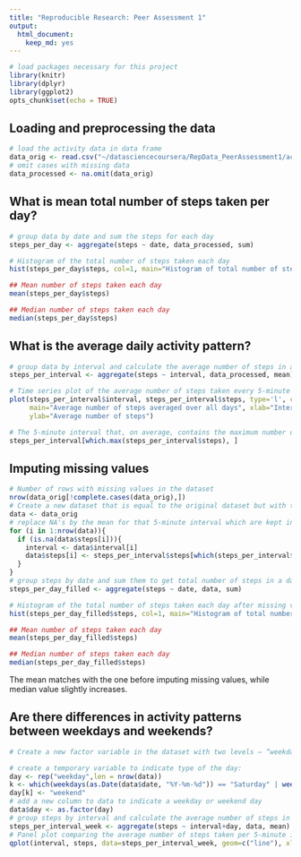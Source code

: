 ```yaml
---
title: "Reproducible Research: Peer Assessment 1"
output: 
  html_document:
    keep_md: yes
---
```

```r
# load packages necessary for this project
library(knitr)
library(dplyr)
library(ggplot2)
opts_chunk$set(echo = TRUE)
```

## Loading and preprocessing the data
```r
# load the activity data in data frame
data_orig <- read.csv("~/datasciencecoursera/RepData_PeerAssessment1/activity.csv")
# omit cases with missing data
data_processed <- na.omit(data_orig)
```

## What is mean total number of steps taken per day?
```r
# group data by date and sum the steps for each day
steps_per_day <- aggregate(steps ~ date, data_processed, sum)

# Histogram of the total number of steps taken each day
hist(steps_per_day$steps, col=1, main="Histogram of total number of steps per day", xlab="Total number of steps per day")

## Mean number of steps taken each day
mean(steps_per_day$steps)

## Median number of steps taken each day
median(steps_per_day$steps)
```

## What is the average daily activity pattern?
```r
# group data by interval and calculate the average number of steps in an interval across all days
steps_per_interval <- aggregate(steps ~ interval, data_processed, mean)

# Time series plot of the average number of steps taken every 5-minute interval (x-axis) and the average number of steps across all days (y-axis)
plot(steps_per_interval$interval, steps_per_interval$steps, type='l', col=1, 
     main="Average number of steps averaged over all days", xlab="Interval", 
     ylab="Average number of steps")

# The 5-minute interval that, on average, contains the maximum number of steps
steps_per_interval[which.max(steps_per_interval$steps), ]
```
## Imputing missing values
```r
# Number of rows with missing values in the dataset 
nrow(data_orig[!complete.cases(data_orig),])
# Create a new dataset that is equal to the original dataset but with the missing data filled in
data <- data_orig
# replace NA's by the mean for that 5-minute interval which are kept in 'steps_per_interval'
for (i in 1:nrow(data)){
  if (is.na(data$steps[i])){
    interval <- data$interval[i]
    data$steps[i] <- steps_per_interval$steps[which(steps_per_interval$interval == interval)]
  }
}
# group steps by date and sum them to get total number of steps in a day
steps_per_day_filled <- aggregate(steps ~ date, data, sum)

# Histogram of the total number of steps taken each day after missing values are imputed
hist(steps_per_day_filled$steps, col=1, main="Histogram of total number of steps per day with imputed missing values", xlab="Total number of steps in a day")

## Mean number of steps taken each day
mean(steps_per_day_filled$steps)

## Median number of steps taken each day
median(steps_per_day_filled$steps)
```
The mean matches with the one before imputing missing values, while median value slightly increases.

## Are there differences in activity patterns between weekdays and weekends?
```r
# Create a new factor variable in the dataset with two levels – “weekday” and “weekend” indicating whether a given date is a weekday or weekend day.

# create a temporary variable to indicate type of the day: 
day <- rep("weekday",len = nrow(data))
k <- which(weekdays(as.Date(data$date, "%Y-%m-%d")) == "Saturday" | weekdays(as.Date(data$date, "%Y-%m-%d")) == "Sunday")
day[k] <- "weekend"
# add a new column to data to indicate a weekday or weekend day
data$day <- as.factor(day)
# group steps by interval and calculate the average number of steps in an interval across all weekday days or weekend days 
steps_per_interval_week <- aggregate(steps ~ interval+day, data, mean)
# Panel plot comparing the average number of steps taken per 5-minute interval (x-axis) and the average number of steps taken, averaged across all weekday days or weekend days (y-axis). 
qplot(interval, steps, data=steps_per_interval_week, geom=c("line"), xlab="Interval", ylab="Number of steps", main="") + facet_wrap(~ day, ncol=1)
```
